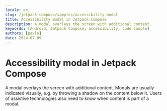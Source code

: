 ```yaml
---
locale: en
slug: /jetpack-compose/samples/accessibility-modal
title: Accessibility modal in Jetpack Compose
description: A modal overlays the screen with additional content.
keywords: [Android, Jetpack Compose, accessibility, code sample]
authors: [pavlo]
date: 2024-07-09
---
```


# Accessibility modal in Jetpack Compose

A modal overlays the screen with additional content. Modals are usually indicated visually, e.g. by throwing a shadow on the content below it. Users of assistive technologies also need to know when content is part of a modal.

<CodeSample id="accessibility-modal" framework="jetpack-compose" locale="en"/>
